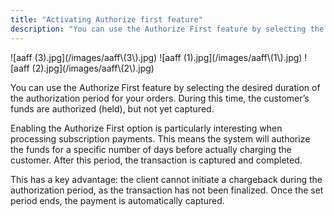 ```yaml
---
title: "Activating Authorize first feature"
description: "You can use the Authorize First feature by selecting the desired duration of the authorization period for your orders. During this time, the customer’s fund..."
---
```


<Steps>
  <Step title="To do this, click on the Products tab in the menu, then select your recurring product and click on it.">
    ![aaff (3).jpg](/images/aaff\(3\).jpg)
  </Step>
  <Step title="Click on the variant to edit it.">
    ![aaff (1).jpg](/images/aaff\(1\).jpg)
  </Step>
  <Step title="Scroll down to the Prices setting and enable the Authorize first option. Chose the minimum interval between authorization and capture. Click on Save changes.">
    ![aaff (2).jpg](/images/aaff\(2\).jpg)
  </Step>
</Steps>

You can use the Authorize First feature by selecting the desired duration of the authorization period for your orders. During this time, the customer’s funds are authorized (held), but not yet captured.

Enabling the Authorize First option is particularly interesting when processing subscription payments. This means the system will authorize the funds for a specific number of days before actually charging the customer. After this period, the transaction is captured and completed.

This has a key advantage: the client cannot initiate a chargeback during the authorization period, as the transaction has not been finalized. Once the set period ends, the payment is automatically captured.
